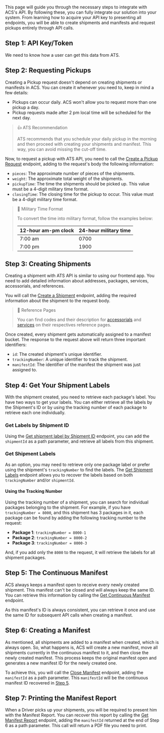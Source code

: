 This page will guide you through the necessary steps to integrate with ACS's API. By following these, you can fully integrate our solution into your system. From learning how to acquire your API key to presenting all endpoints, you will be able to create shipments and manifests and request pickups entirely through API calls.

## Step 1: API Key/Token

We need to know how a user can get this data from ATS. 

## Step 2: Requesting Pickups

Creating a Pickup request doesn't depend on creating shipments or manifests in ACS. You can create it whenever you need to, keep in mind a few details:

- Pickups can occur daily. ACS won't allow you to request more than one pickup a day.
- Pickup requests made after 2 pm local time will be scheduled for the next day.

> 👍 ATS Recommendation
> 
> ATS recommends that you schedule your daily pickup in the morning and then proceed with creating your shipments and manifest. This way, you can avoid missing the cut-off time.

Now, to request a pickup with ATS API, you need to call the [Create a Pickup Request](ref:create-pickup-request) endpoint, adding to the request's body the following information:

- `pieces`: The approximate number of pieces of the shipments.
- `weight`: The approximate total weight of the shipments.
- `pickupTime`: The time the shipments should be picked up. This value must be a 4-digit military time format. 
- `closingTime`: The closing time for the pickup to occur. This value must be a 4-digit military time format.

> 📘 Military Time Format
> 
> To convert the time into military format, follow the examples below:
> 
> | 12-hour am-pm clock | 24-hour military time |
> | :------------------ | :-------------------- |
> | 7:00 am             | 0700                  |
> | 7:00 pm             | 1900                  |

## Step 3: Creating Shipments

Creating a shipment with ATS API is similar to using our frontend app. You need to add detailed information about addresses, packages, services, accessorials, and references.

You will call the [Create a Shipment](ref:create-shipment) endpoint, adding the required information about the shipment to the request body. 

> 📘 Reference Pages
> 
> You can find codes and their description for [accessorials](ref:accessorials) and [services](ref:service-codes) on their respectives reference pages.

Once created, every shipment gets automatically assigned to a manifest bucket. The response to the request above will return three important identifiers:

- `id`: The created shipment's unique identifier.
- `trackingNumber`: A unique identifier to track the shipment.
- `manifestId`: The identifier of the manifest the shipment was just assigned to.

## Step 4: Get Your Shipment Labels

With the shipment created, you need to retrieve each package's label. You have two ways to get your labels. You can either retrieve all the labels by the Shipment's ID or by using the tracking number of each package to retrieve each one individually.

### Get Labels by Shipment ID

Using the [Get shipment label by Shipment ID](ref:/get-shipment-labels-by-shipment-id) endpoint, you can add the `shipmentId` as a path parameter, and retrieve all labels from this shipment.

### Get Shipment Labels

As an option, you may need to retrieve only one package label or prefer using the shipment's `trackingNumber` to find the labels. The [Get Shipment Labels](ref:get-shipment-labels) endpoint allows you to recover the labels based on both `trackingNumber` and/or `shipmentId`. 

#### Using the Tracking Number

Using the tracking number of a shipment, you can search for individual packages belonging to the shipment. For example, if you have `trackingNumber = 8000`, and this shipment has 3 packages in it, each package can be found by adding the following tracking number to the request:

- **Package 1**: `trackingNumber = 8000-1`
- **Package 2**: `trackingNumber = 8000-2`
- **Package 3**: `trackingNumber = 8000-3`

And, if you add only the `8000` to the request, it will retrieve the labels for all shipment packages.

## Step 5: The Continuous Manifest

ACS always keeps a manifest open to receive every newly created shipment. This manifest can't be closed and will always keep the same ID. You can retrieve this information by calling the [Get Continuous Manifest](ref:get-continuous-manifest) endpoint.

As this manifest's ID is always consistent, you can retrieve it once and use the same ID for subsequent API calls when creating a manifest.

## Step 6: Creating a Manifest

As mentioned, all shipments are added to a manifest when created, which is always open. So, what happens is, ACS will create a new manifest, move all shipments currently in the continuous manifest to it, and then close the newly created manifest. This process keeps the original manifest open and generates a new manifest ID for the newly created one.

To achieve this, you will call the [Close Manifest](ref:close-manifest) endpoint, adding the `manifestId` as a path parameter. This `manifestId` will be the continuous manifest ID recovered in [Step 5](#step-5-the-continuous-manifest).

## Step 7: Printing the Manifest Report

When a Driver picks up your shipments, you will be required to present him with the Manifest Report. You can recover this report by calling the [Get Manifest Report](ref:get-manifest-report) endpoint, adding the `manifestId` returned at the end of Step 6 as a path parameter. This call will return a PDF file you need to print.